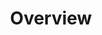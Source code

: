 ---
title: Overview
description: Documentation on the monorepo's tooling
template: doc
hero:
  tagline: Mainly Bun based tooling, some reluctant node here and there as well.
  image:
    file: ../../../assets/houston.webp
---